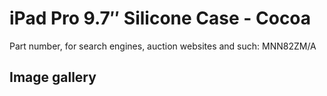 
# iPad Pro 9.7″ Silicone Case - Cocoa

Part number, for search engines, auction websites and such: MNN82ZM/A

## Image gallery

<div style={{ width: "768px" }}>
  <GalleryComponent
    images={[
      {
        original: "/everysource/MNN82.webp",
        thumbnail: "/everypreview/MNN82.webp",
      },
      {
        original: "/everysource/MNN82_AV1_GOLD.webp",
        thumbnail: "/everypreview/MNN82_AV1_GOLD.webp",
      },
      {
        original: "/everysource/MNN82_AV1_ROSEGOLD.webp",
        thumbnail: "/everypreview/MNN82_AV1_ROSEGOLD.webp",
      },
      {
        original: "/everysource/MNN82_AV1_SILVER.webp",
        thumbnail: "/everypreview/MNN82_AV1_SILVER.webp",
      },
      {
        original: "/everysource/MNN82_AV1_SPACE_GRAY.webp",
        thumbnail: "/everypreview/MNN82_AV1_SPACE_GRAY.webp",
      },
      {
        original: "/everysource/MNN82_AV2.webp",
        thumbnail: "/everypreview/MNN82_AV2.webp",
      },
      {
        original: "/everysource/MNN82_AV3.webp",
        thumbnail: "/everypreview/MNN82_AV3.webp",
      },
      {
        original: "/everysource/MNN82_AV4.webp",
        thumbnail: "/everypreview/MNN82_AV4.webp",
      }
    ]}
  />
</div>